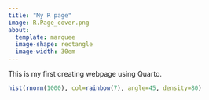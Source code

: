 ---
title: "My R page" 
image: R.Page_cover.png
about: 
  template: marquee
  image-shape: rectangle 
  image-width: 30em 
---

This is my first creating webpage using Quarto.

```{r, echo=FALSE}
hist(rnorm(1000), col=rainbow(7), angle=45, density=80)
```

